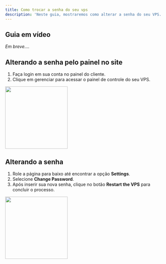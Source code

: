 ```yaml
---
title: Como trocar a senha do seu vps
description: 'Neste guia, mostraremos como alterar a senha do seu VPS.'
---
```


## Guia em vídeo

*Em breve....*

## Alterando a senha pelo painel no site

1. Faça login em sua conta no painel do cliente.
2. Clique em gerenciar para acessar o painel de controle do seu VPS.

<img height="200" src="/images/senhavps/paineldecontrole.png" />

## Alterando a senha

1. Role a página para baixo até encontrar a opção **Settings**.
2. Selecione **Change Password**.
3. Após inserir sua nova senha, clique no botão **Restart the VPS** para concluir o processo.

<img height="200" src="/images/senhavps/trocandosenha.png" />